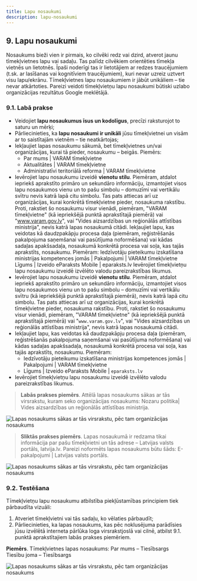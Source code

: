 ```yaml
---
title: Lapu nosaukumi
description: lapu-nosaukumi
---
```


## **9. Lapu nosaukumi**

Nosaukums bieži vien ir pirmais, ko cilvēki redz vai dzird, atverot jaunu tīmekļvietnes lapu vai sadaļu. Tas palīdz cilvēkiem orientēties tīmekļa vietnēs un lietotnēs. Īpaši noderīgi tas ir lietotājiem ar redzes traucējumiem (t.sk. ar lasīšanas vai kognitīviem traucējumiem), kuri nevar uzreiz uztvert visu lapu/ekrānu. Tīmekļvietnes lapu nosaukumiem ir jābūt unikāliem – tie nevar atkārtoties. Pareizi veidoti tīmekļvietņu lapu nosaukumi būtiski uzlabo organizācijas rezultātus Google meklētājā.

### **9.1. Labā prakse**

- Veidojiet **lapu nosaukumus īsus un kodolīgus**, precīzi raksturojot to saturu un mērķi;
- Pārliecinieties, ka **lapu nosaukumi ir unikāli** jūsu tīmekļvietnei un visām ar to saistītajām vietnēm – tie neatkārtojas;
- Iekļaujiet lapas nosaukumu sākumā, bet tīmekļvietnes un/vai organizācijas, kurai tā pieder, nosaukumu – beigās.
  Piemērs:
  - Par mums | VARAM tīmekļvietne
  - Aktualitātes | VARAM tīmekļvietne
  - Administratīvi teritoriālā reforma | VARAM tīmekļvietne
- Ievērojiet lapu nosaukumu izveidē **vienotu stilu**. Piemēram, atdalot iepriekš aprakstīto primāro un sekundāro informāciju, izmantojiet visos lapu nosaukumos vienu un to pašu simbolu – domuzīmi vai vertikālu svītru nevis katrā lapā citu simbolu. Tas pats attiecas arī uz organizācijas, kurai konkrētā tīmekļvietne pieder, nosaukuma rakstību. Proti, rakstiet šo nosaukumu visur vienādi, piemēram, "VARAM tīmekļvietne" (kā iepriekšējā punktā aprakstītajā piemērā) vai "www.varam.gov.lv", vai "Vides aizsardzības un reģionālās attīstības ministrija", nevis katrā lapas nosaukumā citādi.
  Iekļaujiet lapu, kas veidotas kā daudzpakāpju procesa daļa (piemēram, reģistrēšanās pakalpojuma saņemšanai vai pasūtījuma noformēšana) vai kādas sadaļas apakšsadaļa, nosaukumā konkrētā procesa vai soļa, kas tajās aprakstīts, nosaukumu. Piemēram:
  Iedzīvotāju pieteikumu izskatīšana ministrijas kompetences jomās | Pakalpojumi | VARAM tīmekļvietne
  Līgums | Izveido eParaksts Mobile | eparaksts.lv
  Ievērojiet tīmekļvietņu lapu nosaukumu izveidē izvēlēto valodu pareizrakstības likumus.
- Ievērojiet lapu nosaukumu izveidē **vienotu stilu**. Piemēram, atdalot iepriekš aprakstīto primāro un sekundāro informāciju, izmantojiet visos lapu nosaukumos vienu un to pašu simbolu – domuzīmi vai vertikālu svītru (kā iepriekšējā punktā aprakstītajā piemērā), nevis katrā lapā citu simbolu. Tas pats attiecas arī uz organizācijas, kurai konkrētā tīmekļvietne pieder, nosaukuma rakstību. Proti, rakstiet šo nosaukumu visur vienādi, piemēram, "VARAM tīmekļvietne" (kā iepriekšējā punktā aprakstītajā piemērā) vai "`www.varam.gov.lv`", vai "Vides aizsardzības un reģionālās attīstības ministrija", nevis katrā lapas nosaukumā citādi.
- Iekļaujiet lapu, kas veidotas kā daudzpakāpju procesa daļa (piemēram, reģistrēšanās pakalpojuma saņemšanai vai pasūtījuma noformēšana) vai kādas sadaļas apakšsadaļa, nosaukumā konkrētā procesa vai soļa, kas tajās aprakstīts, nosaukumu. Piemēram:
  - Iedzīvotāju pieteikumu izskatīšana ministrijas kompetences jomās | Pakalpojumi | VARAM tīmekļvietne
  - Līgums | Izveido eParaksts Mobile | `eparaksts.lv`
- Ievērojiet tīmekļvietņu lapu nosaukumu izveidē izvēlēto valodu pareizrakstības likumus.

> **Labās prakses piemērs**. Attēlā lapas nosaukums sākas ar tās virsrakstu, kuram seko organizācijas nosaukums:
> Nozaru politika| Vides aizsardzības un reģionālās attīstības ministrija.

![Lapas nosaukums sākas ar tās virsrakstu, pēc tam organizācijas nosaukums](../../../assets/images/2023/Lapas_1.jpg)

> **Sliktās prakses piemērs**. Lapas nosaukumā ir redzama tikai informācija par pašu tīmekļvietni un tās adrese – Latvijas valsts portāls, latvija.lv. Pareizi noformēts lapas nosaukums būtu šāds: E-pakalpojumi | Latvijas valsts portāls.

![Lapas nosaukums sākas ar tās virsrakstu, pēc tam organizācijas nosaukums](../../../assets/images/2023/Lapas_2.jpg)

### **9.2. Testēšana**

Tīmekļvietņu lapu nosaukumu atbilstība piekļūstamības principiem tiek pārbaudīta vizuāli:

1. Atveriet tīmekļvietni vai tās sadaļu, ko vēlaties pārbaudīt;
2. Pārliecinieties, ka lapas nosaukums, kas pēc noklusējuma parādīsies jūsu izvēlētā interneta pārlūka loga virsrakstjoslā vai cilnē, atbilst 9.1. punktā aprakstītajiem labās prakses piemēriem.

**Piemērs**. Tīmekļvietnes lapas nosaukums:
Par mums – Tiesībsargs  
Tiesību joma – Tiesībsargs

![Lapas nosaukums sākas ar tās virsrakstu, pēc tam organizācijas nosaukums](../../../assets/images/2023/Lapas_3.png)
